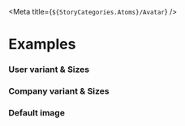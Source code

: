
<Meta title={`${StoryCategories.Atoms}/Avatar`} />

<AvatarDocs />

# Examples

### User variant & Sizes

<Canvas>
    <div class="flex items-center place-content-evenly">
        <p-avatar
            size="small"
            src="https://images.unsplash.com/photo-1594815550232-e615b7a46f25?auto=format&fit=crop&crop=faces&w=150&h=150&q=80"
        ></p-avatar>
        <p-avatar src="https://images.unsplash.com/photo-1576014662151-46d23666bc28?auto=format&fit=crop&crop=faces&w=150&h=250&q=80"></p-avatar>
        <p-avatar
            size="large"
            src="https://images.unsplash.com/photo-1580314737657-8456bc907659?auto=format&fit=crop&crop=faces&w=150&h=150&q=80"
        ></p-avatar>
    </div>
</Canvas>

### Company variant & Sizes

<Canvas>
    <div class="flex items-center place-content-evenly">
        <p-avatar
            variant="company"
            size="small"
            src="https://images.unsplash.com/photo-1594815550232-e615b7a46f25?auto=format&fit=crop&crop=faces&w=150&h=150&q=80"
        ></p-avatar>
        <p-avatar
            variant="company"
            src="https://images.unsplash.com/photo-1576014662151-46d23666bc28?auto=format&fit=crop&crop=faces&w=150&h=250&q=80"
        ></p-avatar>
        <p-avatar
            variant="company"
            size="large"
            src="https://images.unsplash.com/photo-1580314737657-8456bc907659?auto=format&fit=crop&crop=faces&w=150&h=150&q=80"
        ></p-avatar>
    </div>
</Canvas>

### Default image

<Canvas>
    <div class="flex items-center place-content-evenly">
        <p-avatar src="broken-link"></p-avatar>
        <p-avatar variant="company" src="broken-link"></p-avatar>
    </div>
</Canvas>
